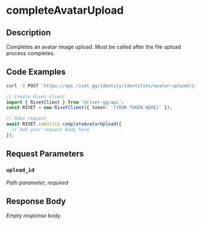 

# completeAvatarUpload



## Description

Completes an avatar image upload. Must be called after the file upload process completes.


## Code Examples

<CodeGroup title='Request' tag='POST' label='https://api.rivet.gg/identity/identities/avatar-upload/{upload_id}/complete'>

```bash {{ "title": "cURL" }}
curl -X POST 'https://api.rivet.gg/identity/identities/avatar-upload/{upload_id}/complete'
```

```ts
// Create Rivet client
import { RivetClient } from '@rivet-gg/api';
const RIVET = new RivetClient({ token: '[YOUR TOKEN HERE]' });

// Make request
await RIVET.identity.completeAvatarUpload({
  // Add your request body here
});
```

</CodeGroup>


## Request Parameters


### `upload_id`

_Path parameter, required_





## Response Body

_Empty response body._
